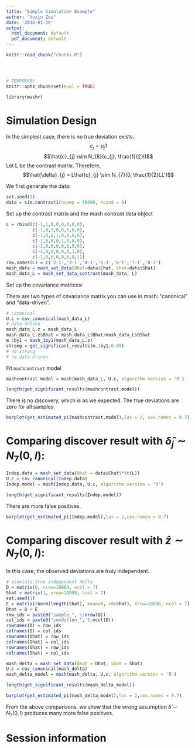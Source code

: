 ```yaml
---
title: "Simple Simulation Example"
author: "Yuxin Zou"
date: '2018-01-10'
output:
  html_document: default
  pdf_document: default
---
```

```r
knitr::read_chunk("chunks.R")
```

<!-- Update knitr chunk options -->
```r
```

<!-- Insert the date the file was last updated -->
```r
```

<!-- Insert the R version (Git commit SHA1) if Git repository exists and R
 package git2r is installed -->
```r
```

```r
# TEMPORARY.
knitr::opts_chunk$set(eval = TRUE)
```

```r
library(mashr)
```

# Simulation Design

In the simplest case, there is no true deviation exists.
$$c_{j} = \mu_{j} 1$$
$$\hat{c}_{j} \sim N_{8}(c_{j}, \frac{1}{2}I)$$
Let L be the contrast matrix. Therefore, $$\hat{\delta}_{j} = L\hat{c}_{j} \sim N_{7}(0, \frac{1}{2}LL')$$

We first generate the data:
```r
set.seed(1)
data = sim.contrast1(nsamp = 10000, ncond = 8)
```

Set up the contrast matrix and the mash contrast data object
```r
L = rbind(c(-1,1,0,0,0,0,0,0),
          c(-1,0,1,0,0,0,0,0),
          c(-1,0,0,1,0,0,0,0),
          c(-1,0,0,0,1,0,0,0),
          c(-1,0,0,0,0,1,0,0),
          c(-1,0,0,0,0,0,1,0),
          c(-1,0,0,0,0,0,0,1))
row.names(L) = c('2-1','3-1','4-1','5-1','6-1','7-1','8-1')
mash_data = mash_set_data(Bhat=data$Chat, Shat=data$Shat)
mash_data_L = mash_set_data_contrast(mash_data, L)
```

Set up the covariance matrices:

There are two types of covariance matrix you can use in mash: “canonical” and “data-driven”. 
```r
# canonical
U.c = cov_canonical(mash_data_L)
# data driven
mash_data_L.z = mash_data_L
mash_data_L.z$Bhat = mash_data_L$Bhat/mash_data_L$BShat
m.1by1 = mash_1by1(mash_data_L.z)
strong = get_significant_results(m.1by1,0.05)
# no strong
# no data driven
```

Fit `mashcontrast` model
```r
mashcontrast.model = mash(mash_data_L, U.c, algorithm.version = 'R')
```

```r
length(get_significant_results(mashcontrast.model))
```
There is no discovery, which is as we expected. The true deviations are zero for all samples.

```r
barplot(get_estimated_pi(mashcontrast.model),las = 2, cex.names = 0.7)
```

# Comparing discover result with $\hat{\delta}_{j} \sim N_{7}(0,I)$:
```r
Indep.data = mash_set_data(Bhat = data$Chat%*%t(L))
U.c = cov_canonical(Indep.data)
Indep.model = mash(Indep.data, U.c, algorithm.version = 'R')
```
```r
length(get_significant_results(Indep.model))
```
There are more false positives.

```r
barplot(get_estimated_pi(Indep.model),las = 2,cex.names = 0.7)
```

# Comparing discover result with $\hat{z} \sim N_{7}(0,I)$:

In this case, the observed deviations are truly independent.

```r
# simulate true independent delta
D = matrix(0, nrow=10000, ncol = 7)
Shat = matrix(1, nrow=10000, ncol = 7)
set.seed(1)
E = matrix(rnorm(length(Shat), mean=0, sd=Shat), nrow=10000, ncol = 7)
Dhat = D + E
row_ids = paste0("sample_", 1:nrow(D))
col_ids = paste0("condition_", 1:ncol(D))
rownames(D) = row_ids
colnames(D) = col_ids
rownames(Dhat) = row_ids
colnames(Dhat) = col_ids
rownames(Shat) = row_ids
colnames(Shat) = col_ids
```

```r
mash_delta = mash_set_data(Bhat = Dhat, Shat = Shat)
U.c = cov_canonical(mash_delta)
mash_delta_model = mash(mash_delta, U.c, algorithm.version = 'R')
```
```r
length(get_significant_results(mash_delta_model))
```

```r
barplot(get_estimated_pi(mash_delta_model),las = 2,cex.names = 0.7)
```
From the above comparisons, we show that the wrong assumption $\hat{\delta}\sim N_{7}(0,I)$ produces many more false positives.

# Session information

<!-- Insert the session information into the document -->
```r
```

